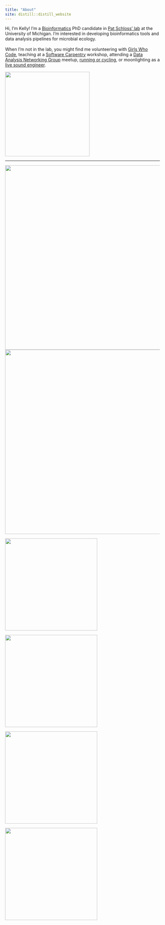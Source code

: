 ```yaml
---
title: "About"
site: distill::distill_website
---
```


Hi, I'm Kelly! I'm a
[Bioinformatics](https://medicine.umich.edu/dept/computational-medicine-bioinformatics)
PhD candidate in [Pat Schloss' lab](http://www.schlosslab.org/) at the
University of Michigan. I’m interested in developing bioinformatics tools and
data analysis pipelines for microbial ecology.
<br><br>
When I'm not in the lab, you might find me volunteering with 
[Girls Who Code](http://umich.edu/~girlswc/), 
teaching at a [Software Carpentry](https://umswc.github.io/) workshop, 
attending a [Data Analysis Networking Group](https://um-dang.github.io) meetup, 
[running or cycling](http://bit.ly/strava-kelly), 
or moonlighting as a [live sound engineer](https://sovacool.dev/latex-cv/sound.pdf).

<aside>
<img src="images/profile.jpeg" style="width:275px;height:275px">
</aside>


---

<a href="https://github.com/kelly-sovacool"><img src="https://raw.githubusercontent.com/kelly-sovacool/meta-repo/master/figures/language_all_bytes_n6.png" width="600"></a> 
<a href="http://bit.ly/strava-kelly"><img src="images/watermoo.jpg" width="600"></a>

<aside>

<a href="http://www.schlosslab.org/"><img src="images/logo_mothur.png" width="300"></a> 

<a href="http://umich.edu/~girlswc/"><img src="images/logo_GWC-DCMB.png"  width="300"></a>

<a href="https://um-dang.github.io"><img src="images/logo_DANG.png" width="300"></a>

<a href="https://umswc.github.io/"><img src="images/logo_SWC.svg" width="300"></a> 

</aside>
